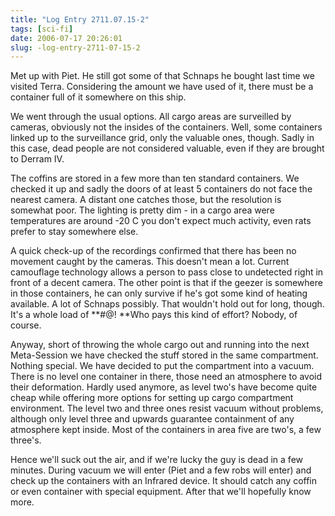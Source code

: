 ```yaml
---
title: "Log Entry 2711.07.15-2"
tags: [sci-fi]
date: 2006-07-17 20:26:01
slug: -log-entry-2711-07-15-2
---
```


Met up with Piet. He still got some of that Schnaps he bought last time we visited Terra. Considering the amount we have used of it, there must be a container full of it somewhere on this ship. 

We went through the usual options. All cargo areas are surveilled by cameras, obviously not the insides of the containers. Well, some containers linked up to the surveillance grid, only the valuable ones, though. Sadly in this case, dead people are not considered valuable, even if they are brought to Derram IV. 

The coffins are stored in a few more than ten standard containers. We checked it up and sadly the doors of at least 5 containers do not face the nearest camera. A distant one catches those, but the resolution is somewhat poor. The lighting is pretty dim - in a cargo area were temperatures are around -20 C you don&#39;t expect much activity, even rats prefer to stay somewhere else.  

A quick check-up of the recordings confirmed that there has been no movement caught by the cameras. This doesn&#39;t mean a lot. Current camouflage technology allows a person to pass close to undetected right in front of a decent camera. The other point is that if the geezer is somewhere in those containers, he can only survive if he&#39;s got some kind of heating available. A lot of Schnaps possibly. That wouldn&#39;t hold out for long, though. It&#39;s a whole load of **#@! **Who pays this kind of effort? Nobody, of course. 

Anyway, short of throwing the whole cargo out and  running into the next Meta-Session we have checked the stuff stored in the same compartment. Nothing special. We have decided to put the compartment into a vacuum. There is no level one container in there, those need an atmosphere to avoid their deformation. Hardly used anymore, as level two&#39;s have become quite cheap while offering more options for setting up cargo compartment environment. The level two and three ones resist vacuum without problems, although only level three and upwards guarantee containment of any atmosphere kept inside. Most of the containers in area five are two&#39;s, a few three&#39;s. 

Hence we&#39;ll suck out the air, and if we&#39;re lucky the guy is dead in a few minutes. During vacuum we will enter (Piet and a few robs will enter) and check up the containers with an Infrared device. It should catch any coffin or even container with special equipment. After that we&#39;ll hopefully know more.